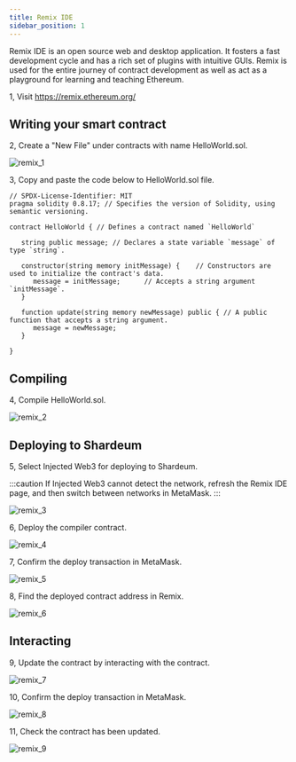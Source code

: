 ```yaml
---
title: Remix IDE
sidebar_position: 1
---
```


Remix IDE is an open source web and desktop application. It fosters a fast development cycle and has a rich set of plugins with intuitive GUIs. Remix is used for the entire journey of contract development as well as act as a playground for learning and teaching Ethereum.

1, Visit https://remix.ethereum.org/

## Writing your smart contract

2, Create a "New File" under contracts with name HelloWorld.sol.

![remix_1](/img/remix/remix_1.jpg)

3, Copy and paste the code below to HelloWorld.sol file.


```solidity
// SPDX-License-Identifier: MIT
pragma solidity 0.8.17; // Specifies the version of Solidity, using semantic versioning.

contract HelloWorld { // Defines a contract named `HelloWorld`

   string public message; // Declares a state variable `message` of type `string`.

   constructor(string memory initMessage) {    // Constructors are used to initialize the contract's data.
      message = initMessage;      // Accepts a string argument `initMessage`.
   }

   function update(string memory newMessage) public { // A public function that accepts a string argument.
      message = newMessage;
   }

}
```


## Compiling

4, Compile HelloWorld.sol.

![remix_2](/img/remix/remix_2.jpg)

## Deploying to Shardeum

5, Select Injected Web3 for deploying to Shardeum.

:::caution
If Injected Web3 cannot detect the network, refresh the Remix IDE page, and then switch between networks in MetaMask.
:::

![remix_3](/img/remix/remix_3.jpg)

6, Deploy the compiler contract.

![remix_4](/img/remix/remix_4.jpg)

7, Confirm the deploy transaction in MetaMask.

![remix_5](/img/remix/remix_5.jpg)

8, Find the deployed contract address in Remix.

![remix_6](/img/remix/remix_6.jpg)

## Interacting

9, Update the contract by interacting with the contract.

![remix_7](/img/remix/remix_7.jpg)

10, Confirm the deploy transaction in MetaMask.

![remix_8](/img/remix/remix_8.jpg)

11, Check the contract has been updated.

![remix_9](/img/remix/remix_9.jpg)
